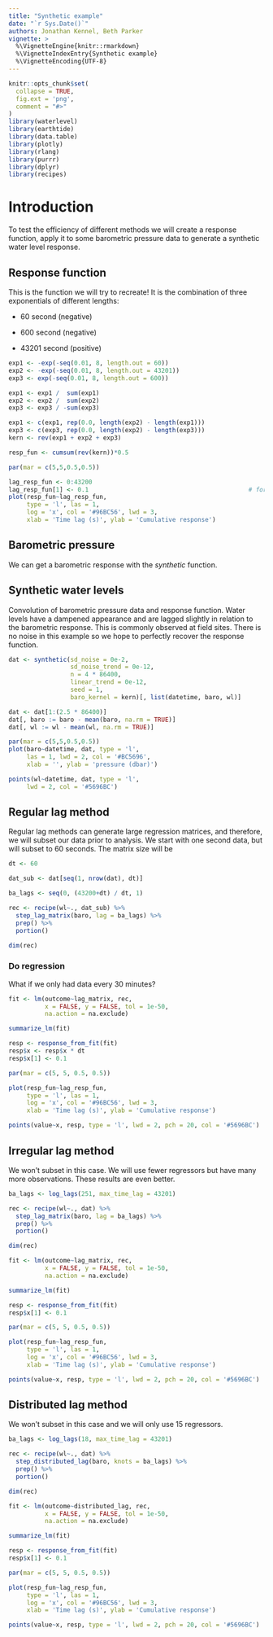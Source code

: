 ```yaml
---
title: "Synthetic example"
date: "`r Sys.Date()`"
authors: Jonathan Kennel, Beth Parker
vignette: >
  %\VignetteEngine{knitr::rmarkdown}
  %\VignetteIndexEntry{Synthetic example}
  %\VignetteEncoding{UTF-8}
---
```


```r
knitr::opts_chunk$set(
  collapse = TRUE,
  fig.ext = 'png',
  comment = "#>"
)
library(waterlevel)
library(earthtide)
library(data.table)
library(plotly)
library(rlang)
library(purrr)
library(dplyr)
library(recipes)
```

# Introduction

To test the efficiency of different methods we will create a response function, apply it to some barometric pressure data to generate a synthetic water level response.

## Response function 

This is the function we will try to recreate!  It is the combination of three exponentials of different lengths:

- 60 second (negative)

- 600 second (negative)

- 43201 second (positive)

```r
exp1 <- -exp(-seq(0.01, 8, length.out = 60))
exp2 <- -exp(-seq(0.01, 8, length.out = 43201))
exp3 <- exp(-seq(0.01, 8, length.out = 600))

exp1 <- exp1 /  sum(exp1)
exp2 <- exp2 /  sum(exp2)
exp3 <- exp3 / -sum(exp3)

exp1 <- c(exp1, rep(0.0, length(exp2) - length(exp1)))
exp3 <- c(exp3, rep(0.0, length(exp2) - length(exp3)))
kern <- rev(exp1 + exp2 + exp3)

resp_fun <- cumsum(rev(kern))*0.5
```

```r
par(mar = c(5,5,0.5,0.5))

lag_resp_fun <- 0:43200
lag_resp_fun[1] <- 0.1                                            # for log axis
plot(resp_fun~lag_resp_fun, 
     type = 'l', las = 1,
     log = 'x', col = '#96BC56', lwd = 3,
     xlab = 'Time lag (s)', ylab = 'Cumulative response')
```


## Barometric pressure

We can get a barometric response  with the _synthetic_ function.

## Synthetic water levels

Convolution of barometric pressure data and response function.  Water levels have a dampened appearance and are lagged slightly in relation to the barometric response.  This is commonly observed at field sites.  There is no noise in this example so we hope to perfectly recover the response function.


```r
dat <- synthetic(sd_noise = 0e-2,
                 sd_noise_trend = 0e-12,
                 n = 4 * 86400,
                 linear_trend = 0e-12,
                 seed = 1,
                 baro_kernel = kern)[, list(datetime, baro, wl)]

dat <- dat[1:(2.5 * 86400)]
dat[, baro := baro - mean(baro, na.rm = TRUE)]
dat[, wl := wl - mean(wl, na.rm = TRUE)]
```

```r

par(mar = c(5,5,0.5,0.5))
plot(baro~datetime, dat, type = 'l', 
     las = 1, lwd = 2, col = '#BC5696',
     xlab = '', ylab = 'pressure (dbar)')

points(wl~datetime, dat, type = 'l', 
     lwd = 2, col = '#5696BC')
```


## Regular lag method

Regular lag methods can generate large regression matrices, and therefore, we will subset our data prior to analysis. We start with one second data, but will subset to 60 seconds.  The matrix size will be 

```r
dt <- 60

dat_sub <- dat[seq(1, nrow(dat), dt)]

ba_lags <- seq(0, (43200+dt) / dt, 1)

rec <- recipe(wl~., dat_sub) %>%                          
  step_lag_matrix(baro, lag = ba_lags) %>%                   
  prep() %>%                                                
  portion()

dim(rec)
```


### Do regression

What if we only had data every 30 minutes?

```r
fit <- lm(outcome~lag_matrix, rec,
          x = FALSE, y = FALSE, tol = 1e-50, 
          na.action = na.exclude)

summarize_lm(fit)

resp <- response_from_fit(fit)
resp$x <- resp$x * dt
resp$x[1] <- 0.1

par(mar = c(5, 5, 0.5, 0.5))

plot(resp_fun~lag_resp_fun, 
     type = 'l', las = 1,
     log = 'x', col = '#96BC56', lwd = 3,
     xlab = 'Time lag (s)', ylab = 'Cumulative response')

points(value~x, resp, type = 'l', lwd = 2, pch = 20, col = '#5696BC')
```


## Irregular lag method

We won't subset in this case. We will use fewer regressors but have many more observations. These results are even better.


```r
ba_lags <- log_lags(251, max_time_lag = 43201)

rec <- recipe(wl~., dat) %>%                          
  step_lag_matrix(baro, lag = ba_lags) %>%                   
  prep() %>%                                                
  portion()

dim(rec)
```


```r
fit <- lm(outcome~lag_matrix, rec,
          x = FALSE, y = FALSE, tol = 1e-50, 
          na.action = na.exclude)

summarize_lm(fit)

resp <- response_from_fit(fit)
resp$x[1] <- 0.1

par(mar = c(5, 5, 0.5, 0.5))

plot(resp_fun~lag_resp_fun, 
     type = 'l', las = 1,
     log = 'x', col = '#96BC56', lwd = 3,
     xlab = 'Time lag (s)', ylab = 'Cumulative response')

points(value~x, resp, type = 'l', lwd = 2, pch = 20, col = '#5696BC')
```


## Distributed lag method

We won't subset in this case and we will only use 15 regressors.


```r
ba_lags <- log_lags(18, max_time_lag = 43201)

rec <- recipe(wl~., dat) %>%                          
  step_distributed_lag(baro, knots = ba_lags) %>%                   
  prep() %>%                                                
  portion()

dim(rec)
```

```r
fit <- lm(outcome~distributed_lag, rec,
          x = FALSE, y = FALSE, tol = 1e-50, 
          na.action = na.exclude)

summarize_lm(fit)

resp <- response_from_fit(fit)
resp$x[1] <- 0.1

par(mar = c(5, 5, 0.5, 0.5))

plot(resp_fun~lag_resp_fun, 
     type = 'l', las = 1,
     log = 'x', col = '#96BC56', lwd = 3,
     xlab = 'Time lag (s)', ylab = 'Cumulative response')

points(value~x, resp, type = 'l', lwd = 2, pch = 20, col = '#5696BC')
```


